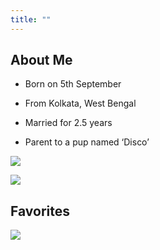 ---
title: ""
---

## About Me

-   Born on 5th September

-   From Kolkata, West Bengal

-   Married for 2.5 years

-   Parent to a pup named 'Disco'

::: {layout="[12,-0.2,18]" layout-valign="bottom"}
![](family.jpg){fig-align="center"}

![](kolkata.jpg){fig-align="center"}
:::

## Favorites

![](Interests.png){fig-align="center"}
